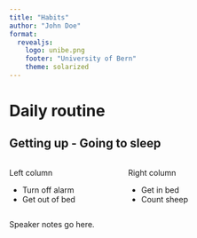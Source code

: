 ```yaml
---
title: "Habits"
author: "John Doe"
format:
  revealjs:
    logo: unibe.png
    footer: "University of Bern"
    theme: solarized
---
```


# Daily routine

## Getting up - Going to sleep

:::: {.columns}

::: {.column width="40%"}
Left column

- Turn off alarm
- Get out of bed

:::

::: {.column width="60%"}
Right column
 
- Get in bed
- Count sheep

:::

::::

::: {.notes}
Speaker notes go here.
:::

